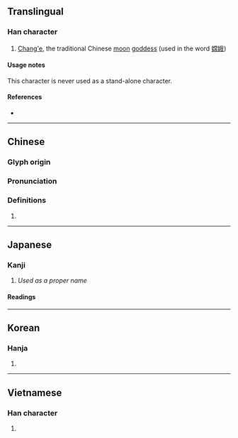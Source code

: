 {{character info/new}}
==Translingual==

===Han character===
{{Han char|rn=38|rad=女|as=11|sn=14|four=49427|canj=VFBB|ids=⿰女常}}

# [[w:Chang'e|Chang'e]], the traditional Chinese [[moon]] [[goddess]] (used in the word [[嫦娥]])

====Usage notes====
This character is never used as a stand-alone character.

====References====
* {{Han ref|kx=0270.080|dkj=06663|dj=0538.040|hdz=21077.020|uh=5AE6|ud=23270|bh=B9DF|bd=47583}}

----

==Chinese==
{{zh-forms}}

===Glyph origin===
{{Han etym}}

===Pronunciation===
{{zh-pron
|m=cháng
|c=soeng4
|h=pfs=
|md=
|mn=
|w=
|oc=y
|cat=
}}

===Definitions===
{{zh-hanzi}}

# {{zh-only used in|嫦娥}}

----

==Japanese==

===Kanji===
{{ja-kanji|grade=|rs=女11}}

# ''Used as a proper name''

====Readings====
{{ja-readings
|kanon=[[こう]] (kō), [[しょう]] (shō)
|goon=[[ごう]] (gō), [[じょう]] (jō)
|kun=}}

----

==Korean==

===Hanja===
{{ko-hanja|hangeul=[[항]]|rv=hang|mr=hang}}

# {{defn|lang=ko|sort=女11}}

----

==Vietnamese==

===Han character===
{{vi-readings|rs=女11|hanviet=thường}}

# {{defn|lang=vi|sort=女11}}
